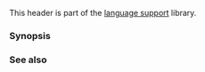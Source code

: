 {{cpp/header/title|compare|notes={{mark c++20}}}}
{{cpp/header/navbar}}

This header is part of the [[cpp/utility|language support]] library.

{{dsc begin}}
{{dsc h1|Concepts}}
{{dsc inc|cpp/utility/compare/dsc three_way_comparable}}
{{dsc h1|Classes}}
{{dsc inc|cpp/utility/compare/dsc partial_ordering}}
{{dsc inc|cpp/utility/compare/dsc weak_ordering}}
{{dsc inc|cpp/utility/compare/dsc strong_ordering}}
{{dsc inc|cpp/utility/compare/dsc common_comparison_category}}
{{dsc inc|cpp/utility/compare/dsc compare_three_way_result}}
{{dsc inc|cpp/utility/compare/dsc compare_three_way}}
{{dsc h1|Customization point objects}}
{{dsc inc|cpp/utility/compare/dsc strong_order}}
{{dsc inc|cpp/utility/compare/dsc weak_order}}
{{dsc inc|cpp/utility/compare/dsc partial_order}}
{{dsc inc|cpp/utility/compare/dsc compare_strong_order_fallback}}
{{dsc inc|cpp/utility/compare/dsc compare_weak_order_fallback}}
{{dsc inc|cpp/utility/compare/dsc compare_partial_order_fallback}}
{{dsc h1|Functions}}
{{dsc inc|cpp/utility/compare/dsc named_comparison_functions}}
{{dsc end}}

===Synopsis===
{{cpp/synopsis/compare}}

===See also===
{{dsc begin}}
{{dsc|[[cpp/language/operator comparison#Three-way comparison|'''three-way comparison operator''']] expression ''lhs'' {{ttb|1= &lt;=&gt;}} ''rhs'' {{mark c++20}}}}
{{dsc end}}

{{langlinks|de|es|ja|ru|zh}}